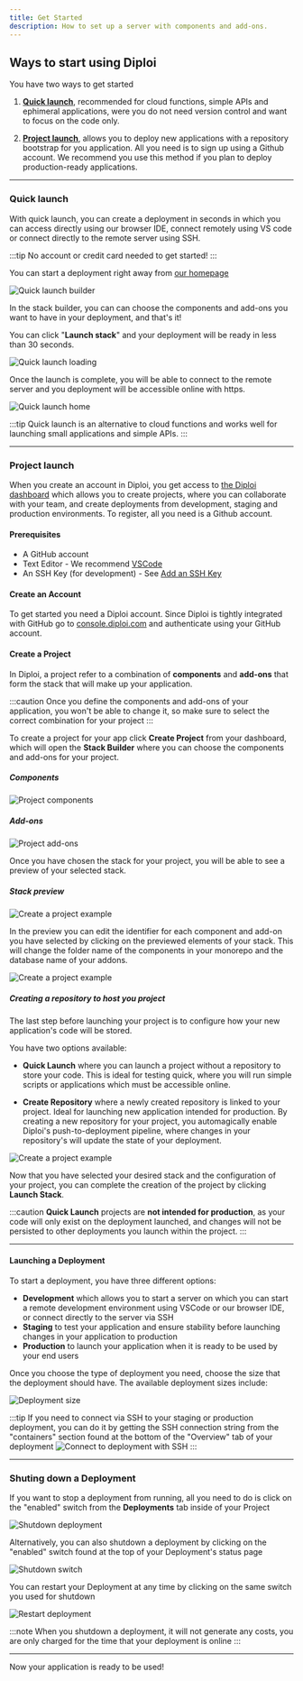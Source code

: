 ```yaml
---
title: Get Started
description: How to set up a server with components and add-ons.
---
```




## Ways to start using Diploi 

You have two ways to get started

1. [**Quick launch**](#quick-launch), recommended for cloud functions, simple APIs and ephimeral applications, were you do not need version control and want to focus on the code only.

2. [**Project launch**](#project-launch), allows you to deploy new applications with a repository bootstrap for you application. All you need is to sign up using a Github account. We recommend you use this method if you plan to deploy production-ready applications.

***

### Quick launch

With quick launch, you can create a deployment in seconds in which you can access directly using our browser IDE, connect remotely using VS code or connect directly to the remote server using SSH.

:::tip
No account or credit card needed to get started!
:::

You can start a deployment right away from [our homepage](https://diploi.com/#quick-launch)

![Quick launch builder](../../assets/QuickStartBuilder.png)

In the stack builder, you can can choose the components and add-ons you want to have in your deployment, and that's it!

You can click "**Launch stack**" and your deployment will be ready in less than 30 seconds.

![Quick launch loading](../../assets/QuickLaunchLoading.png)

Once the launch is complete, you will be able to connect to the remote server and you deployment will be accessible online with https.

![Quick launch home](../../assets/QuickLaunchHome.png)


:::tip
Quick launch is an alternative to cloud functions and works well for launching small applications and simple APIs.
:::

***
### Project launch

When you create an account in Diploi, you get access to [the Diploi dashboard](https://console.diploi.com/ "to the Diploi dashboard") which allows you to create projects, where you can collaborate with your team, and create deployments from development, staging and production environments. To register, all you need is a Github account.

#### Prerequisites

* A GitHub account
* Text Editor - We recommend [VSCode](https://code.visualstudio.com/)
* An SSH Key (for development) - See [Add an SSH Key](/guides/add-ssh-key/)

#### Create an Account

To get started you need a Diploi account. Since Diploi is tightly integrated
with GitHub go to [console.diploi.com](https://console.diploi.com) and
authenticate using your GitHub account.

#### Create a Project

In Diploi, a project refer to a combination of **components** and **add-ons** that form the stack that will make up your application.

:::caution
Once you define the components and add-ons of your application, you won't be able to change it, so make sure to select the correct combination for your project
:::

To create a project for your app click **Create Project** from your dashboard, which will open the **Stack Builder** where you can choose the components and add-ons for your project.

##### Components
![Project components](../../assets/CreateProjectComponents.png)

##### Add-ons
![Project add-ons](../../assets/CreateProjectAddons.png)

Once you have chosen the stack for your project, you will be able to see a preview of your selected stack.

##### Stack preview
![Create a project example](../../assets/CreateProjectPreview.png)

In the preview you can edit the identifier for each component and add-on you have selected by clicking on the previewed elements of your stack. This will change the folder name of the components in your monorepo and the database name of your addons. 

![Create a project example](../../assets/CreateProjectEditNames.png)

##### Creating a repository to host you project

The last step before launching your project is to configure how your new application's code will be stored.

You have two options available:

- **Quick Launch** where you can launch a project without a repository to store your code. This is ideal for testing quick, where you will run simple scripts or applications which must be accessible online.

- **Create Repository** where a newly created repository is linked to your project. Ideal for launching new application intended for production. By creating a new repository for your project, you automagically enable Diploi's push-to-deployment pipeline, where changes in your repository's will update the state of your deployment.

![Create a project example](../../assets/CreateProjectRepo.png)

Now that you have selected your desired stack and the configuration of your project, you can complete the creation of the project by clicking **Launch Stack**.

:::caution
**Quick Launch** projects are **not intended for production**, as your code will only exist on the deployment launched, and changes will not be persisted to other deployments you launch within the project.
:::

***

#### Launching a Deployment

To start a deployment, you have three different options:
- **Development** which allows you to start a server on which you can start a remote development environment using VSCode or our browser IDE, or connect directly to the server via SSH
- **Staging** to test your application and ensure stability before launching changes in your application to production
- **Production** to launch your application when it is ready to be used by your end users 

Once you choose the type of deployment you need, choose the size that the deployment should have. The available deployment sizes include:

<DeploymentSizesAvailable/>

![Deployment size](../../assets/CreateDeploymentSize.png)

:::tip
If you need to connect via SSH to your staging or production deployment, you can do it by getting the SSH connection string from the "containers" section found at the bottom of the "Overview" tab of your deployment
![Connect to deployment with SSH](../../assets/CreateDeploymentConnect.png)
:::


***

### Shuting down a Deployment

If you want to stop a deployment from running, all you need to do is click on the "enabled" switch from the **Deployments** tab inside of your Project

![Shutdown deployment](../../assets/DisableDeploymentCard.png)

Alternatively, you can also shutdown a deployment by clicking on the "enabled" switch found at the top of your Deployment's status page

![Shutdown switch](../../assets/DisableDeploymentSwitch.png)

You can restart your Deployment at any time by clicking on the same switch you used for shutdown

![Restart deployment](../../assets/EnableDeployment.png)

:::note
When you shutdown a deployment, it will not generate any costs, you are only charged for the time that your deployment is online
:::
***

Now your application is ready to be used!

<ContactInfo/>